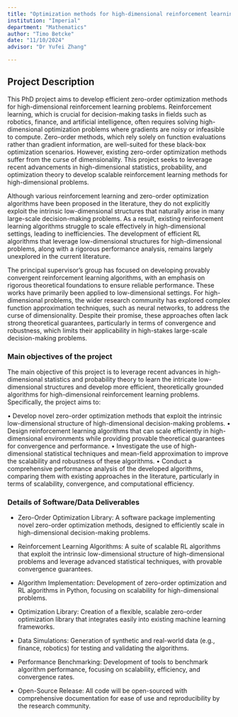 ```yaml
---
title: "Optimization methods for high-dimensional reinforcement learning"
institution: "Imperial"
department: "Mathematics"
author: "Timo Betcke"
date: "11/10/2024"
advisor: "Dr Yufei Zhang"

---
```

## Project Description

This PhD project aims to develop efficient zero-order optimization methods for high-dimensional reinforcement learning problems. Reinforcement learning, which is crucial for decision-making tasks in fields such as robotics, finance, and artificial intelligence, often requires solving high-dimensional optimization problems where gradients are noisy or infeasible to compute. Zero-order methods, which rely solely on function evaluations rather than gradient information, are well-suited for these black-box optimization scenarios. However, existing zero-order optimization methods suffer from the curse of dimensionality. This project seeks to leverage recent advancements in high-dimensional statistics, probability, and optimization theory to develop scalable reinforcement learning methods for high-dimensional problems.

Although various reinforcement learning and zero-order optimization algorithms have been proposed in the literature, they do not explicitly exploit the intrinsic low-dimensional structures that naturally arise in many large-scale decision-making problems. As a result, existing reinforcement learning algorithms struggle to scale effectively in high-dimensional settings, leading to inefficiencies. The development of efficient RL algorithms that leverage low-dimensional structures for high-dimensional problems, along with a rigorous performance analysis, remains largely unexplored in the current literature.

The principal supervisor's group has focused on developing provably convergent reinforcement learning algorithms, with an emphasis on rigorous theoretical foundations to ensure reliable performance. These works have primarily been applied to low-dimensional settings. For high-dimensional problems, the wider research community has explored complex function approximation techniques, such as neural networks, to address the curse of dimensionality. Despite their promise, these approaches often lack strong theoretical guarantees, particularly in terms of convergence and robustness, which limits their applicability in high-stakes large-scale decision-making problems.


### Main objectives of the project

The main objective of this project is to leverage recent advances in high-dimensional statistics and probability theory to learn the intricate low-dimensional structures and develop more efficient, theoretically grounded algorithms for high-dimensional reinforcement learning problems. Specifically, the project aims to:

• Develop novel zero-order optimization methods that exploit the intrinsic low-dimensional structure of high-dimensional decision-making problems.
• Design reinforcement learning algorithms that can scale efficiently in high-dimensional environments while providing provable theoretical guarantees for convergence and performance.
• Investigate the use of high-dimensional statistical techniques and mean-field approximation to improve the scalability and robustness of these algorithms.
• Conduct a comprehensive performance analysis of the developed algorithms, comparing them with existing approaches in the literature, particularly in terms of scalability, convergence, and computational efficiency.

### Details of Software/Data Deliverables

- Zero-Order Optimization Library: A software package implementing novel zero-order optimization methods, designed to efficiently scale in high-dimensional decision-making problems.
- Reinforcement Learning Algorithms: A suite of scalable RL algorithms that exploit the intrinsic low-dimensional structure of high-dimensional problems and leverage advanced statistical techniques, with provable convergence guarantees.

- Algorithm Implementation: Development of zero-order optimization and RL algorithms in Python, focusing on scalability for high-dimensional problems.
- Optimization Library: Creation of a flexible, scalable zero-order optimization library that integrates easily into existing machine learning frameworks.
- Data Simulations: Generation of synthetic and real-world data (e.g., finance, robotics) for testing and validating the algorithms.
- Performance Benchmarking: Development of tools to benchmark algorithm performance, focusing on scalability, efficiency, and convergence rates.
- Open-Source Release: All code will be open-sourced with comprehensive documentation for ease of use and reproducibility by the research community.